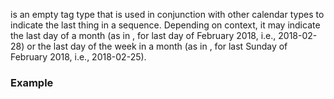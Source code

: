 {{cpp/chrono/title|last_spec|last}}
{{cpp/chrono/navbar}}
{{dcl begin}}
{{dcl header|chrono}}
{{dcl|since=c++20|1=
struct last_spec
{
    explicit last_spec() = default;
};
}}
{{dcl|since=c++20|
inline constexpr last_spec last{};
}}
{{dcl end}}

{{tt|last_spec}} is an empty tag type that is used in conjunction with other calendar types to indicate the last thing in a sequence. Depending on context, it may indicate the last day of a month (as in {{c|2018y/February/last}}, for last day of February 2018, i.e., 2018-02-28) or the last day of the week in a month (as in {{c|2018/February/Sunday[last]}}, for last Sunday of February 2018, i.e., 2018-02-25).

===Example===
{{example
|code=
#include &lt;chrono&gt;

int main()
{
    using namespace std::chrono;

    constexpr auto mdl {June/last};
    static_assert(mdl == month_day_last(month(6)));

    constexpr auto ymwdl {year(2023)/December/Tuesday[last]};
    static_assert(ymwdl ==
        year_month_weekday_last(year(2023), month(12), weekday_last(Tuesday)));
}
}}

{{langlinks|de|es|ja|ru|zh}}